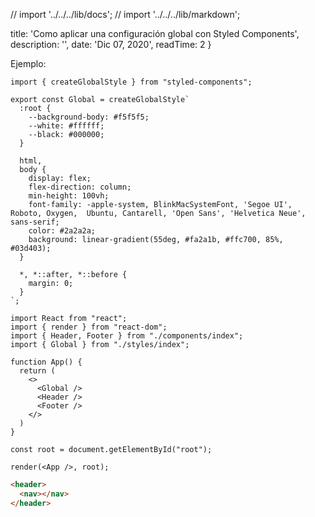 // import '../../../lib/docs';
// import '../../../lib/markdown';

  title: 'Como aplicar una configuración global con Styled Components',
  description: '',
  date: 'Dic 07, 2020',
  readTime: 2
}


<!-- ## Ejemplo -->
Ejemplo:

```JS
import { createGlobalStyle } from "styled-components";

export const Global = createGlobalStyle`
  :root {
    --background-body: #f5f5f5;
    --white: #ffffff;
    --black: #000000;
  }

  html,
  body {
    display: flex;
    flex-direction: column;
    min-height: 100vh;
    font-family: -apple-system, BlinkMacSystemFont, 'Segoe UI', Roboto, Oxygen,  Ubuntu, Cantarell, 'Open Sans', 'Helvetica Neue', sans-serif;
    color: #2a2a2a;
    background: linear-gradient(55deg, #fa2a1b, #ffc700, 85%, #03d403);
  }

  *, *::after, *::before {
    margin: 0;
  }
`;
```
```JS
import React from "react";
import { render } from "react-dom";
import { Header, Footer } from "./components/index";
import { Global } from "./styles/index";

function App() {
  return (
    <>
      <Global />
      <Header />
      <Footer />
    </>
  )
}

const root = document.getElementById("root");

render(<App />, root);
```
```html
<header>
  <nav></nav>
</header>
```